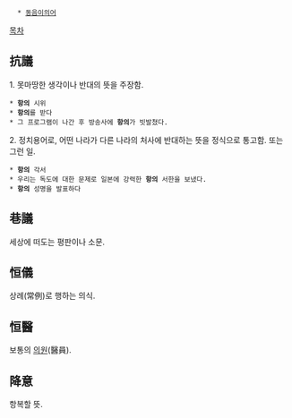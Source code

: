    * [[동음이의어]]

[[목차]]
== 抗議 ==
1. 못마땅한 생각이나 반대의 뜻을 주장함.

 * '''항의''' 시위 
 * '''항의'''를 받다 
 * 그 프로그램이 나간 후 방송사에 '''항의'''가 빗발쳤다.

2. 정치용어로, 어떤 나라가 다른 나라의 처사에 반대하는 뜻을 정식으로 통고함. 또는 그런 일.
 * '''항의''' 각서 
 * 우리는 독도에 대한 문제로 일본에 강력한 '''항의''' 서한을 보냈다. 
 * '''항의''' 성명을 발표하다 

== 巷議 ==
세상에 떠도는 평판이나 소문.

== 恒儀 ==
상례(常例)로 행하는 의식.

== 恒醫 ==
보통의 [[의원]](醫員).

== 降意 ==
항복할 뜻.
